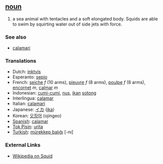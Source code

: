== [[noun]] ==
#a sea animal with tentacles and a soft elongated body. Squids are able to swim by squirting water out of side jets with force.

===See also===

*[[calamari]]
=== Translations ===
*Dutch: [[inktvis]]
*Esperanto: [[sepio]]
*French: [[seiche]] ''f'' (10 arms), [[pieuvre]] ''f'' (8 arms), [[poulpe]] ''f'' (8 arms), [[encornet]] ''m'', [[calmar]] ''m''
*Indonesian: [[cumi-cumi]], [[nus]], [[ikan]] [[sotong]]
*Interlingua: [[calamar]]
*Italian: [[calamari]]
*Japanese: [[イカ]] ([[ika]])
*Korean: [[오징어]] (ojingeo)
*[[Spanish]]: [[calamar]]
*[[Tok Pisin]]: [[urita]]
*[[Turkish]]: [[mürekkep balıĝı]] [-nı]

===External Links===

*[[wikipedia:en:Squid|Wikipedia on Squid]]